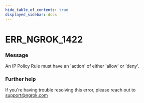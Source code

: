 ```yaml
---
hide_table_of_contents: true
displayed_sidebar: docs
---
```



# ERR_NGROK_1422

### Message

An IP Policy Rule must have an 'action' of either 'allow' or 'deny'.

<ErrorDetails error="err_ngrok_1422" />

### Further help

If you're having trouble resolving this error, please reach out to [support@ngrok.com](mailto:support@ngrok.com?subject=Help%20with%20ERR_NGROK_1422)
